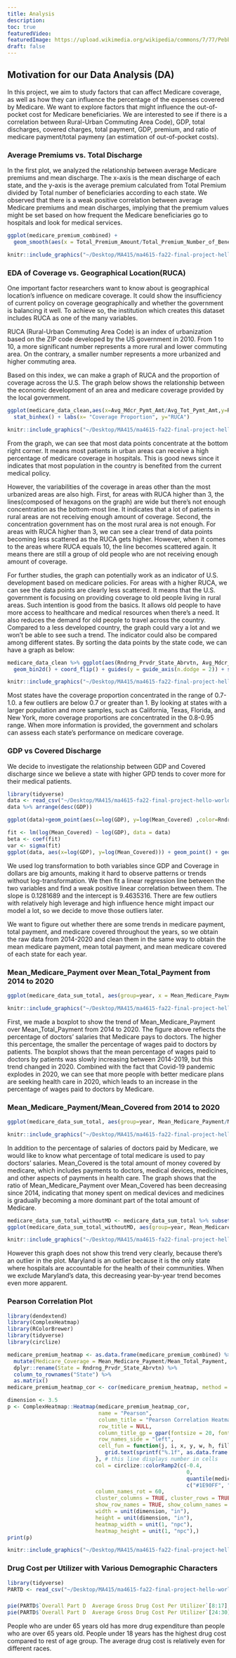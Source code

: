```yaml
---
title: Analysis
description:
toc: true
featuredVideo:
featuredImage: https://upload.wikimedia.org/wikipedia/commons/7/77/Pebbleswithquarzite.jpg
draft: false
---
```


## Motivation for our Data Analysis (DA)
In this project, we aim to study factors that can affect Medicare coverage, as well as how they can influence the percentage of the expenses covered by Medicare. We want to explore factors that might influence the out-of-pocket cost for Medicare beneficiaries. We are interested to see if there is a correlation between Rural-Urban Commuting Area Code), GDP, total discharges, covered charges, total payment, GDP, premium, and ratio of medicare payment/total paymeny (an estimation of out-of-pocket costs).

### Average Premiums vs. Total Discharge

In the first plot, we analyzed the relationship between average Medicare premiums and mean discharge. The x-axis is the mean discharge of each state, and the y-axis is the average premium calculated from Total Premium divided by Total number of beneficiaries according to each state. We observed that there is a weak positive correlation between average Medicare premiums and mean discharges, implying that the premium values might be set based on how frequent the Medicare beneficiaries go to hospitals and look for medical services. 
```r
ggplot(medicare_premium_combined) +
  geom_smooth(aes(x = Total_Premium_Amount/Total_Premium_Number_of_Beneficiaries, y = Mean_Discharge), method = "lm")
```
```r
knitr::include_graphics("~/Desktop/MA415/ma4615-fa22-final-project-hello-world/content/post/2022-11-11-post-5-merging-dataset/index_files/figure-html/unnamed-chunk-3-1.png")
```

### EDA of Coverage vs. Geographical Location(RUCA)

One important factor researchers want to know about is geographical location’s influence on medicare coverage. It could show the insufficiency of current policy on coverage geographically and whether the government is balancing it well. To achieve so, the institution which creates this dataset includes RUCA as one of the many variables.

RUCA (Rural-Urban Commuting Area Code) is an index of urbanization based on the ZIP code developed by the US government in 2010. From 1 to 10, a more significant number represents a more rural and lower commuting area. On the contrary, a smaller number represents a more urbanized and higher commuting area.

Based on this index, we can make a graph of RUCA and the proportion of coverage across the U.S. The graph below shows the relationship between the economic development of an area and medicare coverage provided by the local government.

```r
ggplot(medicare_data_clean,aes(x=Avg_Mdcr_Pymt_Amt/Avg_Tot_Pymt_Amt,y=Rndrng_Prvdr_RUCA)) +
  stat_binhex() + labs(x= "Coverage Proportion", y="RUCA")
```
```r
knitr::include_graphics("~/Desktop/MA415/ma4615-fa22-final-project-hello-world/content/post/2022-11-03-post-4-eda-and-modeling/index.en_files/figure-html/unnamed-chunk-3-1.png")
```

From the graph, we can see that most data points concentrate at the bottom right corner. It means most patients in urban areas can receive a high percentage of medicare coverage in hospitals. This is good news since it indicates that most population in the country is benefited from the current medical policy. 

However, the variabilities of the coverage in areas other than the most urbanized areas are also high. First, for areas with RUCA higher than 3, the lines(composed of hexagons on the graph) are wide but there’s not enough concentration as the bottom-most line. It indicates that a lot of patients in rural areas are not receiving enough amount of coverage. Second, the concentration government has on the most rural area is not enough. For areas with RUCA higher than 3, we can see a clear trend of data points becoming less scattered as the RUCA gets higher. However, when it comes to the areas where RUCA equals 10, the line becomes scattered again. It means there are still a group of old people who are not receiving enough amount of coverage.

For further studies, the graph can potentially work as an indicator of U.S. development based on medicare policies. For areas with a higher RUCA, we can see the data points are clearly less scattered. It means that the U.S. government is focusing on providing coverage to old people living in rural areas. Such intention is good from the basics. It allows old people to have more access to healthcare and medical resources when there’s a need. It also reduces the demand for old people to travel across the country. Compared to a less developed country, the graph could vary a lot and we won’t be able to see such a trend. 
The indicator could also be compared among different states. By sorting the data points by the state code, we can have a graph as below:

```r
medicare_data_clean %>% ggplot(aes(Rndrng_Prvdr_State_Abrvtn, Avg_Mdcr_Pymt_Amt/Avg_Tot_Pymt_Amt)) +
  geom_bin2d() + coord_flip() + guides(y = guide_axis(n.dodge = 2)) + scale_fill_viridis_c()
```
```r
knitr::include_graphics("~/Desktop/MA415/ma4615-fa22-final-project-hello-world/content/post/2022-11-03-post-4-eda-and-modeling/index.en_files/figure-html/unnamed-chunk-2-1.png")
```
Most states have the coverage proportion concentrated in the range of 0.7-1.0. a few outliers are below 0.7 or greater than 1. By looking at states with a larger population and more samples, such as California, Texas, Florida, and New York, more coverage proportions are concentrated in the 0.8-0.95 range. When more information is provided, the government and scholars can assess each state’s performance on medicare coverage.

### GDP vs Covered Discharge
We decide to investigate the relationship between GDP and Covered discharge since we believe a state with higher GPD tends to cover more for their medical patients. 

```r
library(tidyverse)
data <- read_csv("~/Desktop/MA415/ma4615-fa22-final-project-hello-world/dataset/medicare_GDP_combined.csv", col_types=cols(GDP=col_number(),Mean_Medicare_Payment=col_number(),Rndrng_Prvdr_State_Abrvtn=col_character()))
data %>% arrange(desc(GDP))
```
```r
ggplot(data)+geom_point(aes(x=log(GDP), y=log(Mean_Covered) ,color=Rndrng_Prvdr_State_Abrvtn))
```

```r
fit <- lm(log(Mean_Covered) ~ log(GDP), data = data)
beta <- coef(fit)
var <- sigma(fit)
ggplot(data, aes(x=log(GDP), y=log(Mean_Covered))) + geom_point() + geom_abline(intercept = beta[1], slope = beta[2], color = "red")
```

We used log transformation to both variables since GDP and Coverage in dollars are big amounts, making it hard to observe patterns or trends without log-transformation. We then fit a linear regression line between the two variables and find a weak positive linear correlation between them. The slope is 0.1281689 and the intercept is 9.4635316. There are few outliers with relatively high leverage and high influence hence might impact our model a lot, so we decide to move those outliers later.

We want to figure out whether there are some trends in medicare payment, total payment, and medicare covered throughout the years, so we obtain the raw data from 2014-2020 and clean them in the same way to obtain the mean medicare payment, mean total payment, and mean medicare covered of each state for each year.

### Mean_Medicare_Payment over Mean_Total_Payment from 2014 to 2020

```r
ggplot(medicare_data_sum_total, aes(group=year, x = Mean_Medicare_Payment/Mean_Total_Payment)) + geom_boxplot()+ coord_flip() + labs(y = "year")
```
```r
knitr::include_graphics("~/Desktop/MA415/ma4615-fa22-final-project-hello-world/dataset/image1.png")
```

First, we made a boxplot to show the trend of Mean_Medicare_Payment over Mean_Total_Payment from 2014 to 2020.  The figure above reflects the percentage of doctors' salaries that Medicare pays to doctors. The higher this percentage, the smaller the percentage of wages paid to doctors by patients. The boxplot shows that the mean percentage of wages paid to doctors by patients was slowly increasing between 2014-2019, but this trend changed in 2020. Combined with the fact that Covid-19 pandemic explodes in 2020, we can see that more people with better medicare plans are seeking health care in 2020, which leads to an increase in the percentage of wages paid to doctors by Medicare.

### Mean_Medicare_Payment/Mean_Covered from 2014 to 2020 

```r
ggplot(medicare_data_sum_total, aes(group=year, Mean_Medicare_Payment/Mean_Covered)) + geom_boxplot()+ coord_flip() + labs(y = "year")
```
```r
knitr::include_graphics("~/Desktop/MA415/ma4615-fa22-final-project-hello-world/dataset/image2.png")
```
In addition to the percentage of salaries of doctors paid by Medicare, we would like to know what percentage of total medicare is used to pay doctors' salaries. Mean_Covered is the total amount of money covered by medicare, which includes payments to doctors, medical devices, medicines, and other aspects of payments in health care. The graph shows that the ratio of Mean_Medicare_Payment over Mean_Covered has been decreasing since 2014, indicating that money spent on medical devices and medicines is gradually becoming a more dominant part of the total amount of Medicare.

```r
medicare_data_sum_total_withoutMD <- medicare_data_sum_total %>% subset(Rndrng_Prvdr_State_Abrvtn != "MD")
ggplot(medicare_data_sum_total_withoutMD, aes(group=year, Mean_Medicare_Payment/Mean_Covered)) + geom_boxplot()+ coord_flip() + labs(y = "year")
```
```r
knitr::include_graphics("~/Desktop/MA415/ma4615-fa22-final-project-hello-world/dataset/image3.png")
```
However this graph does not show this trend very clearly, because there's an outlier in the plot. Maryland is an outlier because it is the only state where hospitals are accountable for the health of their communities. When we exclude Maryland's data, this decreasing year-by-year trend becomes even more apparent.

### Pearson Correlation Plot

```r
library(dendextend)
library(ComplexHeatmap)
library(RColorBrewer)
library(tidyverse)
library(circlize)

medicare_premium_heatmap <- as.data.frame(medicare_premium_combined) %>%
  mutate(Medicare_Coverage = Mean_Medicare_Payment/Mean_Total_Payment, Total_Premium = Total_Premium_Amount/Total_Premium_Number_of_Beneficiaries) %>%
  dplyr::rename(State = Rndrng_Prvdr_State_Abrvtn) %>%
  column_to_rownames("State") %>%
  as.matrix()
medicare_premium_heatmap_cor <- cor(medicare_premium_heatmap, method = "pearson")
```

```r
dimension <- 3.5
p <- ComplexHeatmap::Heatmap(medicare_premium_heatmap_cor,
                             name = "Pearson",
                             column_title = "Pearson Correlation Heatmap of Medicare Coverage Part A",
                             row_title = NULL,
                             column_title_gp = gpar(fontsize = 20, fontface = "bold"),
                             row_names_side = "left",
                             cell_fun = function(j, i, x, y, w, h, fill) {
                               grid.text(sprintf("%.1f", as.data.frame.matrix(medicare_premium_heatmap_cor)[i, j]), x, y, gp = gpar(fontsize = 10))
                            }, # this line displays number in cells
                            col = circlize::colorRamp2(c(-0.4,
                                                         0,
                                                         quantile(medicare_premium_heatmap_cor, 0.99, na.rm = TRUE)),
                                                         c("#1E90FF", "white", "firebrick3")),
                            column_names_rot = 60,
                            cluster_columns = TRUE, cluster_rows = TRUE,
                            show_row_names = TRUE, show_column_names = TRUE,
                            width = unit(dimension, "in"),
                            height = unit(dimension, "in"),
                            heatmap_width = unit(1, "npc"),
                            heatmap_height = unit(1, "npc"),)
print(p)
```
```r
knitr::include_graphics("~/Desktop/MA415/ma4615-fa22-final-project-hello-world/dataset/image4.png")
```

### Drug Cost per Utilizer with Various Demographic Characters
```r
library(tidyverse)
PARTD <- read_csv("~/Desktop/MA415/ma4615-fa22-final-project-hello-world/dataset/DRUG_PARTD.csv")
```
### 
```r
pie(PARTD$`Overall Part D  Average Gross Drug Cost Per Utilizer`[8:17],PARTD$`Demographic Characteristics`[8:17],main = 'Average Drug Cost Per Part D Utilizer by Age')
pie(PARTD$`Overall Part D  Average Gross Drug Cost Per Utilizer`[24:30],PARTD$`Demographic Characteristics`[24:30],main = 'Average Drug Cost Per Part D Utilizer by Race')

```

People who are under 65 years old has more drug expenditure than people who are over 65 years old. People under 18 years has the highest drug cost compared to rest of age group. The average drug cost is relatively even for different races. 

